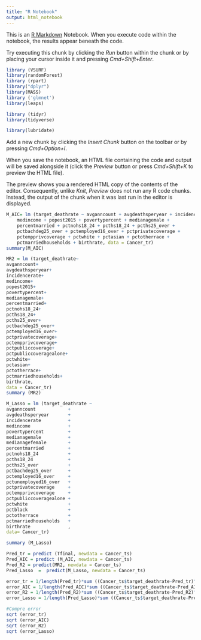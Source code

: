 ```yaml
---
title: "R Notebook"
output: html_notebook
---
```


This is an [R Markdown](http://rmarkdown.rstudio.com) Notebook. When you execute code within the notebook, the results appear beneath the code. 

Try executing this chunk by clicking the *Run* button within the chunk or by placing your cursor inside it and pressing *Cmd+Shift+Enter*. 

```r
library (VSURF)
library(randomForest)
library (rpart)
library("dplyr")
library(MASS)
library ('glmnet')
library(leaps)

library (tidyr)
library(tidyverse)

library(lubridate)
```

Add a new chunk by clicking the *Insert Chunk* button on the toolbar or by pressing *Cmd+Option+I*.

When you save the notebook, an HTML file containing the code and output will be saved alongside it (click the *Preview* button or press *Cmd+Shift+K* to preview the HTML file). 

The preview shows you a rendered HTML copy of the contents of the editor. Consequently, unlike *Knit*, *Preview* does not run any R code chunks. Instead, the output of the chunk when it was last run in the editor is displayed.

```r
M_AIC= lm (target_deathrate ~ avganncount + avgdeathsperyear + incidencerate + 
    medincome + popest2015 + povertypercent + medianagemale + 
    percentmarried + pctnohs18_24 + pcths18_24 + pcths25_over + 
    pctbachdeg25_over + pctemployed16_over + pctprivatecoverage + 
    pctempprivcoverage + pctwhite + pctasian + pctotherrace + 
    pctmarriedhouseholds + birthrate, data = Cancer_tr)
summary(M_AIC)
```
```r
MR2 = lm (target_deathrate~
avganncount+
avgdeathsperyear+
incidencerate+
medincome+
popest2015+
povertypercent+
medianagemale+
percentmarried+
pctnohs18_24+          
pcths18_24+ 
pcths25_over+
pctbachdeg25_over+
pctemployed16_over+
pctprivatecoverage+
pctempprivcoverage+    
pctpubliccoverage+
pctpubliccoveragealone+
pctwhite+
pctasian+
pctotherrace+
pctmarriedhouseholds+
birthrate, 
data = Cancer_tr)
summary (MR2)

```

```r
M_Lasso = lm (target_deathrate ~  
avganncount            +
avgdeathsperyear       +
incidencerate          +
medincome              +
povertypercent         +
medianagemale          +
medianagefemale        +
percentmarried         +
pctnohs18_24           +
pcths18_24             +
pcths25_over           +
pctbachdeg25_over      +
pctemployed16_over     +
pctunemployed16_over   +
pctprivatecoverage     +
pctempprivcoverage     +
pctpubliccoveragealone +
pctwhite               +
pctblack               +
pctotherrace           +
pctmarriedhouseholds   +
birthrate              ,
data= Cancer_tr)

summary (M_Lasso)
```

```r
Pred_tr = predict (Tfinal, newdata = Cancer_ts)
Pred_AIC = predict (M_AIC, newdata = Cancer_ts)
Pred_R2 = predict(MR2, newdata = Cancer_ts)
Pred_Lasso  =  predict(M_Lasso, newdata = Cancer_ts)
```


```r
error_tr = 1/length(Pred_tr)*sum ((Cancer_ts$target_deathrate-Pred_tr)^2)
error_AIC = 1/length(Pred_AIC)*sum ((Cancer_ts$target_deathrate-Pred_AIC)^2)
error_R2 = 1/length(Pred_R2)*sum ((Cancer_ts$target_deathrate-Pred_R2)^2)
error_Lasso = 1/length(Pred_Lasso)*sum ((Cancer_ts$target_deathrate-Pred_Lasso)^2)

```


```r
#Compre error
sqrt (error_tr)
sqrt (error_AIC)
sqrt (error_R2)
sqrt (error_Lasso)
```

